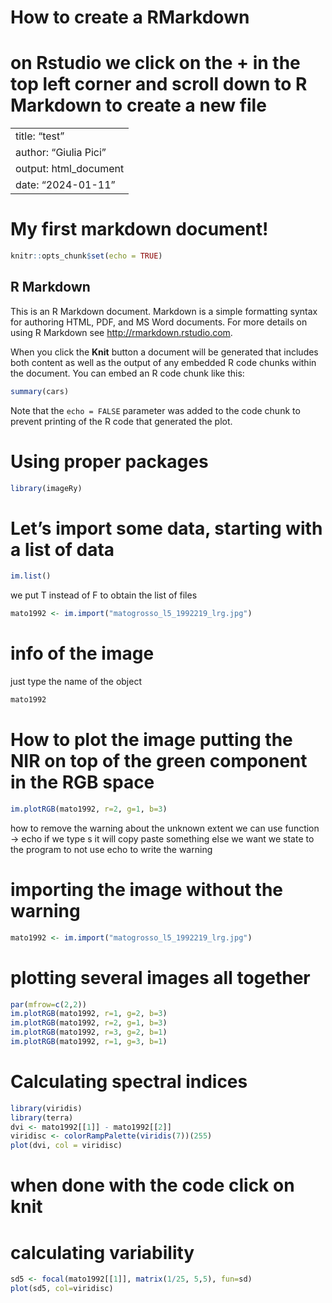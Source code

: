 # How to create a RMarkdown
# on Rstudio we click on the + in the top left corner and scroll down to R Markdown to create a new file

---
title: "test"
author: "Giulia Pici"
output: html_document
date: "2024-01-11"
---

# My first markdown document!

```r
knitr::opts_chunk$set(echo = TRUE)
```

## R Markdown

This is an R Markdown document. Markdown is a simple formatting syntax for authoring HTML, PDF, and MS Word documents. For more details on using R Markdown see <http://rmarkdown.rstudio.com>.

When you click the **Knit** button a document will be generated that includes both content as well as the output of any embedded R code chunks within the document. You can embed an R code chunk like this:

```r
summary(cars)
```

Note that the `echo = FALSE` parameter was added to the code chunk to prevent printing of the R code that generated the plot.

# Using proper packages 
```r
library(imageRy)
```

# Let's import some data, starting with a list of data
```r
im.list()
```
we put T instead of F to obtain the list of files

```r
mato1992 <- im.import("matogrosso_l5_1992219_lrg.jpg")
```
# info of the image
just type the name of the object
```r
mato1992
```

# How to plot the image putting the NIR on top of the green component in the RGB space
```r
im.plotRGB(mato1992, r=2, g=1, b=3)
```
how to remove the warning about the unknown extent 
we can use function -> echo
if we type s it will copy paste something else we want
we state to the program to not use echo to write the warning 

# importing the image without the warning
```r
mato1992 <- im.import("matogrosso_l5_1992219_lrg.jpg")
```

# plotting several images all together
```r
par(mfrow=c(2,2))
im.plotRGB(mato1992, r=1, g=2, b=3)
im.plotRGB(mato1992, r=2, g=1, b=3)
im.plotRGB(mato1992, r=3, g=2, b=1)
im.plotRGB(mato1992, r=1, g=3, b=1)
```
# Calculating spectral indices
```r
library(viridis)
library(terra)
dvi <- mato1992[[1]] - mato1992[[2]]
viridisc <- colorRampPalette(viridis(7))(255)
plot(dvi, col = viridisc)
```
# when done with the code click on knit
# calculating variability
```r
sd5 <- focal(mato1992[[1]], matrix(1/25, 5,5), fun=sd)
plot(sd5, col=viridisc)
```
